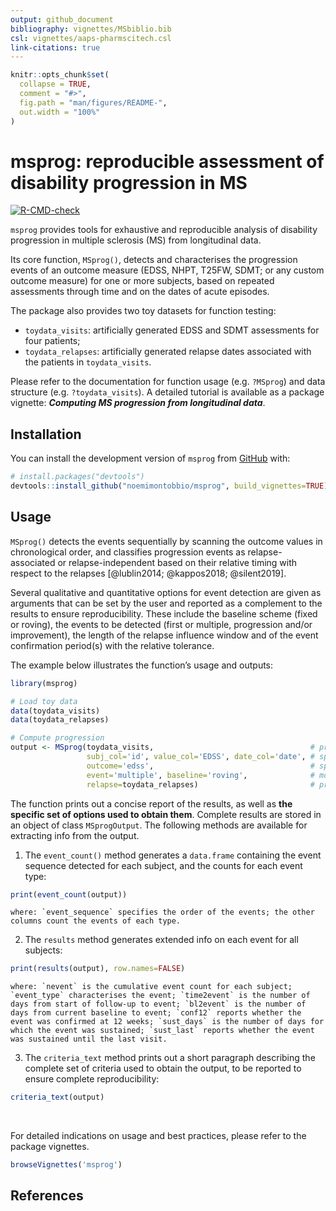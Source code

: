 ```yaml
---
output: github_document
bibliography: vignettes/MSbiblio.bib
csl: vignettes/aaps-pharmscitech.csl
link-citations: true
---
```


<!-- README.md is generated from README.Rmd. Please edit that file -->

```r
knitr::opts_chunk$set(
  collapse = TRUE,
  comment = "#>",
  fig.path = "man/figures/README-",
  out.width = "100%"
)
```

# msprog: reproducible assessment of disability progression in MS

<!-- badges: start -->
[![R-CMD-check](https://github.com/noemimontobbio/msprog/actions/workflows/R-CMD-check.yaml/badge.svg)](https://github.com/noemimontobbio/msprog/actions/workflows/R-CMD-check.yaml)
<!-- badges: end -->

`msprog` provides tools for exhaustive and reproducible analysis of disability progression in multiple sclerosis (MS) from longitudinal data.

Its core function, `MSprog()`, detects and characterises the progression events of an outcome measure (EDSS, NHPT, T25FW, SDMT; or any custom outcome measure) for one or more subjects, based on repeated assessments through time and on the dates of acute episodes.

The package also provides two toy datasets for function testing:

* `toydata_visits`: artificially generated EDSS and SDMT assessments for four patients;
* `toydata_relapses`: artificially generated relapse dates associated with the patients in `toydata_visits`.

Please refer to the documentation for function usage (e.g. `?MSprog`) and data structure (e.g. `?toydata_visits`). A detailed tutorial is available as a package vignette: ***Computing MS progression from longitudinal data***.


## Installation

You can install the development version of `msprog` from [GitHub](https://github.com/noemimontobbio/msprog) with:

``` r
# install.packages("devtools")
devtools::install_github("noemimontobbio/msprog", build_vignettes=TRUE)
```

## Usage

`MSprog()` detects the events sequentially by scanning the outcome values in chronological order, and classifies progression events as relapse-associated or relapse-independent based on their relative timing with respect to the relapses [@lublin2014; @kappos2018; @silent2019].

Several qualitative and quantitative options for event detection are given as arguments that can be set by the user and reported as a complement to the results to ensure reproducibility. These include the baseline scheme (fixed or roving), the events to be detected (first or multiple, progression and/or improvement), the length of the relapse influence window and of the event confirmation period(s) with the relative tolerance.

The example below illustrates the function's usage and outputs:

```r
library(msprog)

# Load toy data
data(toydata_visits)
data(toydata_relapses)

# Compute progression
output <- MSprog(toydata_visits,                                   # provide data on visits
                 subj_col='id', value_col='EDSS', date_col='date', # specify column names
                 outcome='edss',                                   # specify outcome type
                 event='multiple', baseline='roving',              # modify default options on event detection
                 relapse=toydata_relapses)                         # provide data on relapses
```
The function prints out a concise report of the results, as well as **the specific set of options used to obtain them**. Complete results are stored in an object of class `MSprogOutput`. The following methods are available for extracting info from the output.

1. The `event_count()` method generates a `data.frame` containing the event sequence detected for each subject, and the counts for each event type:
```r
print(event_count(output))
```
    where: `event_sequence` specifies the order of the events; the other columns count the events of each type.
    
2. The `results` method generates extended info on each event for all subjects:
```r
print(results(output), row.names=FALSE)
```
    where: `nevent` is the cumulative event count for each subject; `event_type` characterises the event; `time2event` is the number of days from start of follow-up to event; `bl2event` is the number of days from current baseline to event; `conf12` reports whether the event was confirmed at 12 weeks; `sust_days` is the number of days for which the event was sustained; `sust_last` reports whether the event was sustained until the last visit. 
    
3. The `criteria_text` method prints out a short paragraph describing the complete set of criteria used to obtain the output, to be reported to ensure complete reproducibility:
```r
criteria_text(output)
```

<br />

For detailed indications on usage and best practices, please refer to the package vignettes.
```r
browseVignettes('msprog')
```
    
## References
